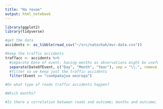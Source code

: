 ```yaml
---
title: "На точак"
output: html_notebook
---
```

```r
library(ggplot2)
library(tidyverse)
```

```r
#get the data
accidents <- as_tibble(read_csv("~/src/natochak/mvr-data.csv"))
```

```r
#keep the traffic accidents
traffacc <- accidents %>% 
  #separate Date of event; having months as observations might be useful.
  separate(DateOfEvent, c("Day", "Month", "Year"), sep = "\\.", remove = FALSE) %>% 
  #filter so we keep just the traffic accidents
  filter(Event == "сообраќајна незгода")
```

```r
#On what type of roads traffic accidents happen?

#Which months?

#Is there a correlation between roads and outcome; months and outcome; age of bycicle rider and outcome?
```





